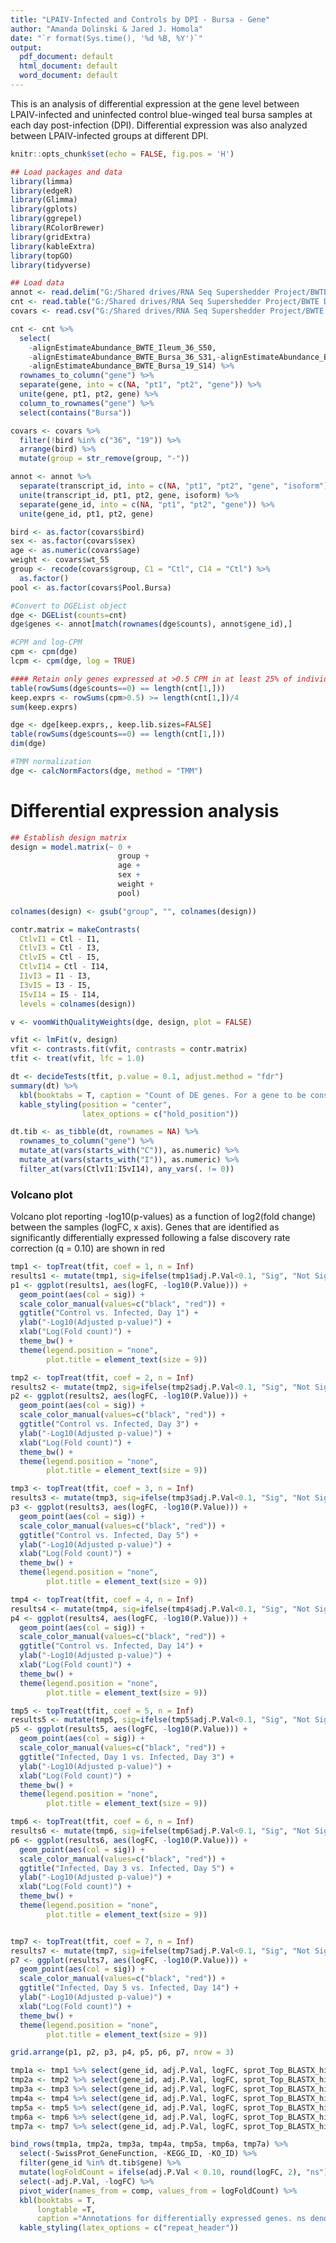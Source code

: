 ---
title: "LPAIV-Infected and Controls by DPI - Bursa - Gene"
author: "Amanda Dolinski & Jared J. Homola"
date: "`r format(Sys.time(), '%d %B, %Y')`"
output:
  pdf_document: default
  html_document: default
  word_document: default
---

\pagenumbering{gobble}

This is an analysis of differential expression at the gene level between LPAIV-infected and uninfected control blue-winged teal bursa samples at each day post-infection (DPI). Differential expression was also analyzed between LPAIV-infected groups at different DPI.

```{r setup, include=FALSE}
knitr::opts_chunk$set(echo = FALSE, fig.pos = 'H')
```

```{r message=FALSE, warning=FALSE}
## Load packages and data
library(limma)
library(edgeR)
library(Glimma)
library(gplots)
library(ggrepel)
library(RColorBrewer)
library(gridExtra)
library(kableExtra)
library(topGO)
library(tidyverse)

## Load data
annot <- read.delim("G:/Shared drives/RNA Seq Supershedder Project/BWTE DE manuscript/extData/Trinotate.csv", header = TRUE, sep = "\t")
cnt <- read.table("G:/Shared drives/RNA Seq Supershedder Project/BWTE DE manuscript/extData/rsem.gene.counts.matrix", header = TRUE)
covars <- read.csv("G:/Shared drives/RNA Seq Supershedder Project/BWTE DE manuscript/extData/BWTE54_SSgroup_Raw_Pool.csv", header = TRUE)
```

```{r, warning = FALSE, message = FALSE}
cnt <- cnt %>%
  select(
    -alignEstimateAbundance_BWTE_Ileum_36_S50,
    -alignEstimateAbundance_BWTE_Bursa_36_S31,-alignEstimateAbundance_BWTE_Ileum_19_S35,
    -alignEstimateAbundance_BWTE_Bursa_19_S14) %>%
  rownames_to_column("gene") %>%
  separate(gene, into = c(NA, "pt1", "pt2", "gene")) %>%
  unite(gene, pt1, pt2, gene) %>%
  column_to_rownames("gene") %>% 
  select(contains("Bursa"))

covars <- covars %>%
  filter(!bird %in% c("36", "19")) %>%
  arrange(bird) %>%
  mutate(group = str_remove(group, "-"))

annot <- annot %>%
  separate(transcript_id, into = c(NA, "pt1", "pt2", "gene", "isoform")) %>%
  unite(transcript_id, pt1, pt2, gene, isoform) %>% 
  separate(gene_id, into = c(NA, "pt1", "pt2", "gene")) %>%
  unite(gene_id, pt1, pt2, gene)
```

```{r, warning = FALSE, message = FALSE}
bird <- as.factor(covars$bird)
sex <- as.factor(covars$sex)
age <- as.numeric(covars$age)
weight <- covars$wt_55
group <- recode(covars$group, C1 = "Ctl", C14 = "Ctl") %>% 
  as.factor()
pool <- as.factor(covars$Pool.Bursa)
```

```{r, warning = FALSE, message = FALSE, results = 'hide'}
#Convert to DGEList object
dge <- DGEList(counts=cnt)
dge$genes <- annot[match(rownames(dge$counts), annot$gene_id),]

#CPM and log-CPM
cpm <- cpm(dge)
lcpm <- cpm(dge, log = TRUE)

#### Retain only genes expressed at >0.5 CPM in at least 25% of individuals
table(rowSums(dge$counts==0) == length(cnt[1,]))
keep.exprs <- rowSums(cpm>0.5) >= length(cnt[1,])/4
sum(keep.exprs)

dge <- dge[keep.exprs,, keep.lib.sizes=FALSE]
table(rowSums(dge$counts==0) == length(cnt[1,]))
dim(dge)

#TMM normalization
dge <- calcNormFactors(dge, method = "TMM")
```


\newpage 

# Differential expression analysis
```{r}
## Establish design matrix
design = model.matrix(~ 0 +
                        group +
                        age +
                        sex + 
                        weight + 
                        pool)

colnames(design) <- gsub("group", "", colnames(design))

contr.matrix = makeContrasts(
  CtlvI1 = Ctl - I1,
  CtlvI3 = Ctl - I3,
  CtlvI5 = Ctl - I5,
  CtlvI14 = Ctl - I14,
  I1vI3 = I1 - I3,
  I3vI5 = I3 - I5,
  I5vI14 = I5 - I14,
  levels = colnames(design))

v <- voomWithQualityWeights(dge, design, plot = FALSE)

vfit <- lmFit(v, design) 
vfit <- contrasts.fit(vfit, contrasts = contr.matrix)
tfit <- treat(vfit, lfc = 1.0)
```

```{r}
dt <- decideTests(tfit, p.value = 0.1, adjust.method = "fdr")
summary(dt) %>%
  kbl(booktabs = T, caption = "Count of DE genes. For a gene to be considered differentially expressed, we require a p-value of 0.1 with a false discovery rate correction and a log fold change difference of 1.0.") %>%
  kable_styling(position = "center",
                latex_options = c("hold_position"))

dt.tib <- as_tibble(dt, rownames = NA) %>% 
  rownames_to_column("gene") %>% 
  mutate_at(vars(starts_with("C")), as.numeric) %>% 
  mutate_at(vars(starts_with("I")), as.numeric) %>% 
  filter_at(vars(CtlvI1:I5vI14), any_vars(. != 0))
```

\newpage 

### Volcano plot  
Volcano plot reporting -log10(p-values) as a function of log2(fold change) between the samples (logFC, x axis). Genes that are identified as significantly differentially expressed following a false discovery rate correction (q = 0.10) are shown in red 
```{r, warning = FALSE, message = FALSE, fig.height = 8, fig.width = 7, fig.align = "center"}
tmp1 <- topTreat(tfit, coef = 1, n = Inf)
results1 <- mutate(tmp1, sig=ifelse(tmp1$adj.P.Val<0.1, "Sig", "Not Sig"))
p1 <- ggplot(results1, aes(logFC, -log10(P.Value))) +
  geom_point(aes(col = sig)) +
  scale_color_manual(values=c("black", "red")) +
  ggtitle("Control vs. Infected, Day 1") +
  ylab("-Log10(Adjusted p-value)") +
  xlab("Log(Fold count)") +
  theme_bw() +
  theme(legend.position = "none",
        plot.title = element_text(size = 9))

tmp2 <- topTreat(tfit, coef = 2, n = Inf)
results2 <- mutate(tmp2, sig=ifelse(tmp2$adj.P.Val<0.1, "Sig", "Not Sig"))
p2 <- ggplot(results2, aes(logFC, -log10(P.Value))) +
  geom_point(aes(col = sig)) +
  scale_color_manual(values=c("black", "red")) +
  ggtitle("Control vs. Infected, Day 3") +
  ylab("-Log10(Adjusted p-value)") +
  xlab("Log(Fold count)") +
  theme_bw() +
  theme(legend.position = "none",
        plot.title = element_text(size = 9))

tmp3 <- topTreat(tfit, coef = 3, n = Inf)
results3 <- mutate(tmp3, sig=ifelse(tmp3$adj.P.Val<0.1, "Sig", "Not Sig"))
p3 <- ggplot(results3, aes(logFC, -log10(P.Value))) +
  geom_point(aes(col = sig)) +
  scale_color_manual(values=c("black", "red")) +
  ggtitle("Control vs. Infected, Day 5") +
  ylab("-Log10(Adjusted p-value)") +
  xlab("Log(Fold count)") +
  theme_bw() +
  theme(legend.position = "none",
        plot.title = element_text(size = 9))

tmp4 <- topTreat(tfit, coef = 4, n = Inf)
results4 <- mutate(tmp4, sig=ifelse(tmp4$adj.P.Val<0.1, "Sig", "Not Sig"))
p4 <- ggplot(results4, aes(logFC, -log10(P.Value))) +
  geom_point(aes(col = sig)) +
  scale_color_manual(values=c("black", "red")) +
  ggtitle("Control vs. Infected, Day 14") +
  ylab("-Log10(Adjusted p-value)") +
  xlab("Log(Fold count)") +
  theme_bw() +
  theme(legend.position = "none",
        plot.title = element_text(size = 9))

tmp5 <- topTreat(tfit, coef = 5, n = Inf)
results5 <- mutate(tmp5, sig=ifelse(tmp5$adj.P.Val<0.1, "Sig", "Not Sig"))
p5 <- ggplot(results5, aes(logFC, -log10(P.Value))) +
  geom_point(aes(col = sig)) +
  scale_color_manual(values=c("black", "red")) +
  ggtitle("Infected, Day 1 vs. Infected, Day 3") +
  ylab("-Log10(Adjusted p-value)") +
  xlab("Log(Fold count)") +
  theme_bw() +
  theme(legend.position = "none",
        plot.title = element_text(size = 9))

tmp6 <- topTreat(tfit, coef = 6, n = Inf)
results6 <- mutate(tmp6, sig=ifelse(tmp6$adj.P.Val<0.1, "Sig", "Not Sig"))
p6 <- ggplot(results6, aes(logFC, -log10(P.Value))) +
  geom_point(aes(col = sig)) +
  scale_color_manual(values=c("black", "red")) +
  ggtitle("Infected, Day 3 vs. Infected, Day 5") +
  ylab("-Log10(Adjusted p-value)") +
  xlab("Log(Fold count)") +
  theme_bw() +
  theme(legend.position = "none",
        plot.title = element_text(size = 9))


tmp7 <- topTreat(tfit, coef = 7, n = Inf)
results7 <- mutate(tmp7, sig=ifelse(tmp7$adj.P.Val<0.1, "Sig", "Not Sig"))
p7 <- ggplot(results7, aes(logFC, -log10(P.Value))) +
  geom_point(aes(col = sig)) +
  scale_color_manual(values=c("black", "red")) +
  ggtitle("Infected, Day 5 vs. Infected, Day 14") +
  ylab("-Log10(Adjusted p-value)") +
  xlab("Log(Fold count)") +
  theme_bw() +
  theme(legend.position = "none",
        plot.title = element_text(size = 9))

grid.arrange(p1, p2, p3, p4, p5, p6, p7, nrow = 3)
```

```{r message=FALSE, warning=FALSE}
tmp1a <- tmp1 %>% select(gene_id, adj.P.Val, logFC, sprot_Top_BLASTX_hit, Kegg) %>% separate(sprot_Top_BLASTX_hit, into = c("SwissProt_GeneName", NA, NA, NA, NA, "sprot2", NA), "\\^") %>%   separate(sprot2, sep = "=", into = c(NA, "SwissProt_GeneFunction")) %>%  separate(Kegg, into = c("KEGG_ID", "KO_ID"), sep = "\\`") %>%  mutate(comp = "CtlvI1")
tmp2a <- tmp2 %>% select(gene_id, adj.P.Val, logFC, sprot_Top_BLASTX_hit, Kegg) %>% separate(sprot_Top_BLASTX_hit, into = c("SwissProt_GeneName", NA, NA, NA, NA, "sprot2", NA), "\\^") %>%   separate(sprot2, sep = "=", into = c(NA, "SwissProt_GeneFunction")) %>%  separate(Kegg, into = c("KEGG_ID", "KO_ID"), sep = "\\`") %>% mutate(comp = "CtlvI3")
tmp3a <- tmp3 %>% select(gene_id, adj.P.Val, logFC, sprot_Top_BLASTX_hit, Kegg) %>% separate(sprot_Top_BLASTX_hit, into = c("SwissProt_GeneName", NA, NA, NA, NA, "sprot2", NA), "\\^") %>%   separate(sprot2, sep = "=", into = c(NA, "SwissProt_GeneFunction")) %>%  separate(Kegg, into = c("KEGG_ID", "KO_ID"), sep = "\\`") %>% mutate(comp = "CtlvI5")
tmp4a <- tmp4 %>% select(gene_id, adj.P.Val, logFC, sprot_Top_BLASTX_hit, Kegg) %>% separate(sprot_Top_BLASTX_hit, into = c("SwissProt_GeneName", NA, NA, NA, NA, "sprot2", NA), "\\^") %>%   separate(sprot2, sep = "=", into = c(NA, "SwissProt_GeneFunction")) %>%  separate(Kegg, into = c("KEGG_ID", "KO_ID"), sep = "\\`") %>% mutate(comp = "CtlvI14")
tmp5a <- tmp5 %>% select(gene_id, adj.P.Val, logFC, sprot_Top_BLASTX_hit, Kegg) %>% separate(sprot_Top_BLASTX_hit, into = c("SwissProt_GeneName", NA, NA, NA, NA, "sprot2", NA), "\\^") %>%   separate(sprot2, sep = "=", into = c(NA, "SwissProt_GeneFunction")) %>%  separate(Kegg, into = c("KEGG_ID", "KO_ID"), sep = "\\`") %>% mutate(comp = "I1vI3")
tmp6a <- tmp6 %>% select(gene_id, adj.P.Val, logFC, sprot_Top_BLASTX_hit, Kegg) %>% separate(sprot_Top_BLASTX_hit, into = c("SwissProt_GeneName", NA, NA, NA, NA, "sprot2", NA), "\\^") %>%   separate(sprot2, sep = "=", into = c(NA, "SwissProt_GeneFunction")) %>%  separate(Kegg, into = c("KEGG_ID", "KO_ID"), sep = "\\`") %>% mutate(comp = "I3vI5")
tmp7a <- tmp7 %>% select(gene_id, adj.P.Val, logFC, sprot_Top_BLASTX_hit, Kegg) %>% separate(sprot_Top_BLASTX_hit, into = c("SwissProt_GeneName", NA, NA, NA, NA, "sprot2", NA), "\\^") %>%   separate(sprot2, sep = "=", into = c(NA, "SwissProt_GeneFunction")) %>%  separate(Kegg, into = c("KEGG_ID", "KO_ID"), sep = "\\`") %>% mutate(comp = "I5vI14")

bind_rows(tmp1a, tmp2a, tmp3a, tmp4a, tmp5a, tmp6a, tmp7a) %>% 
  select(-SwissProt_GeneFunction, -KEGG_ID, -KO_ID) %>% 
  filter(gene_id %in% dt.tib$gene) %>% 
  mutate(logFoldCount = ifelse(adj.P.Val < 0.10, round(logFC, 2), "ns")) %>% 
  select(-adj.P.Val, -logFC) %>% 
  pivot_wider(names_from = comp, values_from = logFoldCount) %>% 
  kbl(booktabs = T, 
      longtable =T,
      caption ="Annotations for differentially expressed genes. ns denotes non-significant genes for each comparison and numerical values are the log(fold change) difference") %>%
  kable_styling(latex_options = c("repeat_header"))
```

